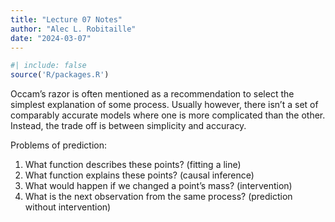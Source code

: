 ```yaml
---
title: "Lecture 07 Notes"
author: "Alec L. Robitaille"
date: "2024-03-07"
---
```



```r
#| include: false
source('R/packages.R')
```


Occam's razor is often mentioned as a recommendation to select the simplest
explanation of some process. Usually however, there isn't a set of comparably
accurate models where one is more complicated than the other. Instead, 
the trade off is between simplicity and accuracy. 

Problems of prediction:

1. What function describes these points? (fitting a line)
1. What function explains these points? (causal inference)
1. What would happen if we changed a point's mass? (intervention)
1. What is the next observation from the same process? (prediction without intervention)
